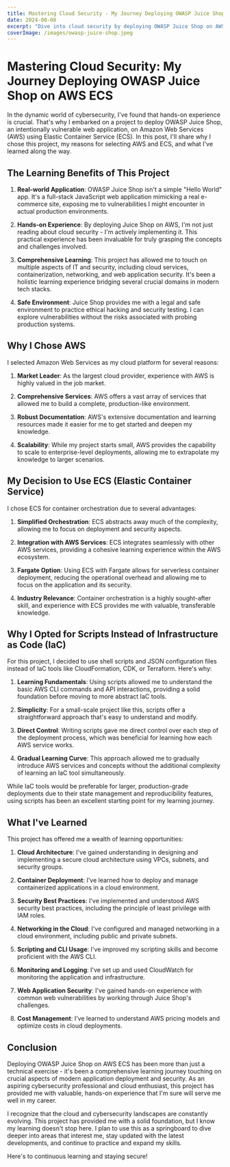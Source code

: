 ```yaml
---
title: Mastering Cloud Security - My Journey Deploying OWASP Juice Shop on AWS ECS
date: 2024-08-08
excerpt: "Dive into cloud security by deploying OWASP Juice Shop on AWS ECS. Learn hands-on cloud architecture, container orchestration, and cybersecurity skills while exploring an intentionally vulnerable application in a safe AWS environment."
coverImage: /images/owasp-juice-shop.jpeg
---
```


# Mastering Cloud Security: My Journey Deploying OWASP Juice Shop on AWS ECS

In the dynamic world of cybersecurity, I've found that hands-on experience is crucial. That's why I embarked on a project to deploy OWASP Juice Shop, an intentionally vulnerable web application, on Amazon Web Services (AWS) using Elastic Container Service (ECS). In this post, I'll share why I chose this project, my reasons for selecting AWS and ECS, and what I've learned along the way.

## The Learning Benefits of This Project

1. **Real-world Application**: OWASP Juice Shop isn't a simple "Hello World" app. It's a full-stack JavaScript web application mimicking a real e-commerce site, exposing me to vulnerabilities I might encounter in actual production environments.

2. **Hands-on Experience**: By deploying Juice Shop on AWS, I'm not just reading about cloud security - I'm actively implementing it. This practical experience has been invaluable for truly grasping the concepts and challenges involved.

3. **Comprehensive Learning**: This project has allowed me to touch on multiple aspects of IT and security, including cloud services, containerization, networking, and web application security. It's been a holistic learning experience bridging several crucial domains in modern tech stacks.

4. **Safe Environment**: Juice Shop provides me with a legal and safe environment to practice ethical hacking and security testing. I can explore vulnerabilities without the risks associated with probing production systems.

## Why I Chose AWS

I selected Amazon Web Services as my cloud platform for several reasons:

1. **Market Leader**: As the largest cloud provider, experience with AWS is highly valued in the job market.

2. **Comprehensive Services**: AWS offers a vast array of services that allowed me to build a complete, production-like environment.

3. **Robust Documentation**: AWS's extensive documentation and learning resources made it easier for me to get started and deepen my knowledge.

4. **Scalability**: While my project starts small, AWS provides the capability to scale to enterprise-level deployments, allowing me to extrapolate my knowledge to larger scenarios.

## My Decision to Use ECS (Elastic Container Service)

I chose ECS for container orchestration due to several advantages:

1. **Simplified Orchestration**: ECS abstracts away much of the complexity, allowing me to focus on deployment and security aspects.

2. **Integration with AWS Services**: ECS integrates seamlessly with other AWS services, providing a cohesive learning experience within the AWS ecosystem.

3. **Fargate Option**: Using ECS with Fargate allows for serverless container deployment, reducing the operational overhead and allowing me to focus on the application and its security.

4. **Industry Relevance**: Container orchestration is a highly sought-after skill, and experience with ECS provides me with valuable, transferable knowledge.

## Why I Opted for Scripts Instead of Infrastructure as Code (IaC)

For this project, I decided to use shell scripts and JSON configuration files instead of IaC tools like CloudFormation, CDK, or Terraform. Here's why:

1. **Learning Fundamentals**: Using scripts allowed me to understand the basic AWS CLI commands and API interactions, providing a solid foundation before moving to more abstract IaC tools.

2. **Simplicity**: For a small-scale project like this, scripts offer a straightforward approach that's easy to understand and modify.

3. **Direct Control**: Writing scripts gave me direct control over each step of the deployment process, which was beneficial for learning how each AWS service works.

4. **Gradual Learning Curve**: This approach allowed me to gradually introduce AWS services and concepts without the additional complexity of learning an IaC tool simultaneously.

While IaC tools would be preferable for larger, production-grade deployments due to their state management and reproducibility features, using scripts has been an excellent starting point for my learning journey.

## What I've Learned

This project has offered me a wealth of learning opportunities:

1. **Cloud Architecture**: I've gained understanding in designing and implementing a secure cloud architecture using VPCs, subnets, and security groups.

2. **Container Deployment**: I've learned how to deploy and manage containerized applications in a cloud environment.

3. **Security Best Practices**: I've implemented and understood AWS security best practices, including the principle of least privilege with IAM roles.

4. **Networking in the Cloud**: I've configured and managed networking in a cloud environment, including public and private subnets.

5. **Scripting and CLI Usage**: I've improved my scripting skills and become proficient with the AWS CLI.

6. **Monitoring and Logging**: I've set up and used CloudWatch for monitoring the application and infrastructure.

7. **Web Application Security**: I've gained hands-on experience with common web vulnerabilities by working through Juice Shop's challenges.

8. **Cost Management**: I've learned to understand AWS pricing models and optimize costs in cloud deployments.

## Conclusion

Deploying OWASP Juice Shop on AWS ECS has been more than just a technical exercise - it's been a comprehensive learning journey touching on crucial aspects of modern application deployment and security. As an aspiring cybersecurity professional and cloud enthusiast, this project has provided me with valuable, hands-on experience that I'm sure will serve me well in my career.

I recognize that the cloud and cybersecurity landscapes are constantly evolving. This project has provided me with a solid foundation, but I know my learning doesn't stop here. I plan to use this as a springboard to dive deeper into areas that interest me, stay updated with the latest developments, and continue to practice and expand my skills.

Here's to continuous learning and staying secure!